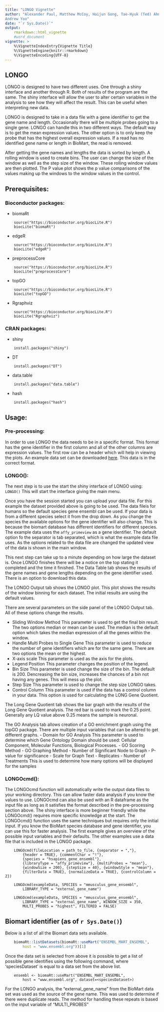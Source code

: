 ```yaml
---
title: "LONGO Vignette"
author: "Alexander Paul, Matthew McCoy, Haijun Gong, Tae-Hyuk (Ted) Ahn, 
Andrew Yoo"
date: "`r Sys.Date()`"
output:
    rmarkdown::html_vignette
    #word_document
vignette: >
    %\VignetteIndexEntry{Vignette Title}
    %\VignetteEngine{knitr::rmarkdown}
    %\VignetteEncoding{UTF-8}
---
```

## LONGO

LONGO is designed to have two different uses. One through a shiny interface 
and another through R. Both of results of the program are 
the same. The shiny interface will allow the user to alter certain variables
in the analysis to see how they will affect the result. This can be 
useful when interpreting new data. 

LONGO is designed to take in a data file with a gene identifier to get 
the gene name and length. Occasionally there will be multiple probes going
to a single gene. LONGO can handle this in two different ways. The default way
is to get the mean expression values. The other option is to only keep the
probe that has the highest overall expression values. If a read has no
identified gene name or length in BioMart, the read is removed. 

After getting the gene names and lengths the data is sorted by length. A
rolling window is used to create bins. The user can change the size of the
window as well as the step size of the window. These rolling window values 
are then plotted. The P value plot shows the p value comparisons of the values
making up the windows to the window values in the control. 

## Prerequisites:

### Bioconductor packages:  
- biomaRt  
```{} 
    source("https://bioconductor.org/biocLite.R")  
    biocLite("biomaRt")
```
- edgeR  
```{}
    source("https://bioconductor.org/biocLite.R")  
    biocLite("edgeR")  
```
- preprocessCore  
```{}
    source("https://bioconductor.org/biocLite.R")  
    biocLite("preprocessCore")
```  
- topGO  
```{}
    source("https://bioconductor.org/biocLite.R")  
    biocLite("topGO")
```  
- Rgraphviz  
```{}
    source("https://bioconductor.org/biocLite.R")  
    biocLite("Rgraphviz")
```  

###  CRAN packages:  
- shiny  
```{}
    install.packages("shiny") 
```  
- DT  
```{}
    install.packages("DT") 
```
- data.table  
```{}
    install.packages("data.table") 
```
- hash  
```{}
    install.packages("hash") 
```

## Usage:

### Pre-processing:
In order to use LONGO the data needs to be in a specific format. This format
has the gene identifier in the first column and all of the other columns are 
expression values. The first row can be a header which will help in viewing the 
plots. An example data set can be downloaded
[here](ftp://ftp.ncbi.nlm.nih.gov/geo/series/GSE69nnn/GSE69480/matrix).
This data is in the correct format. 
 
### LONGO():
The next step is to use the start the shiny interface of LONGO using: `LONGO()`
This will start the interface giving the main menu.
 
Once you have the session started you can upload your data file. For this 
example
the dataset provided above is going to be used. The data fileis for humans so
the default species gene ensembl can be used. If your data is from a different
species select it from the drop down. As you change the species the available
options for the gene identifier will also change. This is because the biomart
database has different identifiers for different species. The example data uses
the `affy_primeview` as a gene identifier. The default option fo the separator
is tab separated, which is what the example data file uses. As the options related
to the data file are changed the updated view of the data is shown in the main
window.
 
This next step can take up to a minute depending on how large the dataset is.
Once LONGO finishes there will be a notice on the top stating it completed and 
the time it finished. The Data Table tab shows the results of the gene names
and gene lengths depending on the gene identifier used. There is an option to
download this data. 
 
The LONGO Output tab shows the LONGO plot. This plot shows the results of the
window binning for each dataset. The initial results are using the default
values. 
 
There are several parameters on the side panel of the LONGO Output tab. All of
these options change the results. 

- Sliding Window Method
    This parameter is used to get the final bin result. The two options median
    or mean can be used. The median is the default option which takes the median
    expression of all the genes within the window.
- Handle Multi Probes to Single Gene
    This parameter is used to reduce the number of gene identifiers which are
    for the same gene. There are two options the mean or the highest. 
- X-axis scale
    This parameter is used as the axis for the plots. 
- Legend Position
    This parameter changes the position of the legend. 
- Bin Size
    This parameter is used change the size of the bin. The default is 200.
    Dencreasing the bin size, increases the chances of a bin not having any
    genes. This will mess up the plot. 
- Step Size
    This parameter is used to change the step size LONGO takes.
- Control Column
    This parameter is used if the data has a control column in your data.
    This option is used for calculating the LONG Gene Quotient. 
 
The Long Gene Quotient tab shows the bar graph with the results of the Long
Gene Quotient analysis. The red bar is used to mark the 0.25 point. Generally
any LQ value above 0.25 means the sample is neuronal. 

The GO Analysis tab allows creation of a GO enrichment graph using the topGO
package. There are multiple input variables that can be altered to get different
graphs.
- Domain for GO Analysis
    This parameter is used to determine which Gene Ontology Domain should be
    used: Cellular Component, Molecular Functions, Biological Processes.
- GO Scoring Method
- GO Graphing Method
- Number of Significant Node to Graph
- P-value for significance 
- Scale for Graph Text
- Replicates 
- Number of Treatments
    This is used to determine how many options will be displayed for the samples 


### LONGOcmd():
The LONGOcmd function will automatically write the output data files to your
working directory. This can allow faster data analysis if you know the values
to use. LONGOcmd can also be used with an R dataframe as the input file as long
as it satisfies the format described in the pre-processing section above.
The shiny interface is more beginner friendly while the LONGOcmd()
requires more specific knowledge at the start. The LONGOcmd() function uses
the same techniques but requires only the initial input. If you know the BioMart
species database and gene identifier, you can use this for faster analysis.
The first example gives an overview of the possible input variables and their
defaults. The other examples use a data file that is included in the LONGO
package. 
```{}
    LONGOcmd(fileLocation = path_to_file, {separator = ","},
        {header = TRUE}, {commentChar = "!"},
        {species = "hsapiens_gene_ensembl"}, 
        {libraryType = "affy_primeview"}, {multiProbes = "mean"},
        {windowSize = 200}, {stepSize = 40}, {windowStyle = "mean"},
        {filterData = TRUE}, {normalizeData = TRUE}, {controlColumn = 2})
            
    LONGOcmd(exampleData, SPECIES = "mmusculus_gene_ensembl",
        LIBRARY_TYPE = "external_gene_name")
    
    LONGOcmd(exampleData, SPECIES = "mmusculus_gene_ensembl",
        LIBRARY_TYPE = "external_gene_name", WINDOW_SIZE = 350, 
        MULTI_PROBES = "highest", FILTERED = FALSE)
```


## Biomart identifier (as of `r Sys.Date()`)
Below is a list of all the Biomart data sets available. 
```r
    biomaRt::listDatasets(biomaRt::useMart("ENSEMBL_MART_ENSEMBL", 
        host = "www.ensembl.org"))[1]
```

Once the data set is selected from above it is possible to get a list of
possible
gene identifies using the following command, where 'speciesDataset' is equal to
a data set from the above list.
```{}
    ensembl <- biomaRt::useMart("ENSEMBL_MART_ENSEMBL", 
        host = "www.ensembl.org", dataset=<speciesDataset>)
```

For the LONGO analysis, the "external_gene_name" from the BioMart data set
was used as the source of the gene name. This was used to determine if there
were duplicate reads. The method for handling these repeats is based on the
input variable of "MULTI_PROBES"
